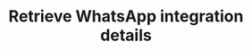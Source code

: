 ---
title: Retrieve WhatsApp integration details
openapi: 'GET /api/v1/{persona}/integrations/whatsapp'
---
